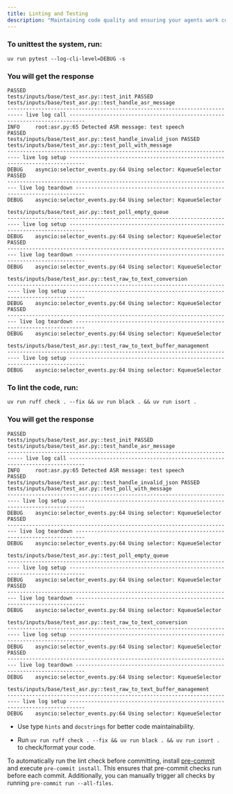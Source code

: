 ```yaml
---
title: Linting and Testing
description: "Maintaining code quality and ensuring your agents work correctly is crucial when developing with OpenMind OS (OM1). This section covers recommended linting and testing practices to help you catch errors early, maintain code consistency, and validate agent behavior before deployment."
---
```



### To unittest the system, run:
```
uv run pytest --log-cli-level=DEBUG -s
```

### You will get the response

```
PASSED
tests/inputs/base/test_asr.py::test_init PASSED
tests/inputs/base/test_asr.py::test_handle_asr_message 
--------------------------------------------------------------------------- live log call ---------------------------------------------------------------------------
INFO     root:asr.py:65 Detected ASR message: test speech
PASSED
tests/inputs/base/test_asr.py::test_handle_invalid_json PASSED
tests/inputs/base/test_asr.py::test_poll_with_message 
-------------------------------------------------------------------------- live log setup ---------------------------------------------------------------------------
DEBUG    asyncio:selector_events.py:64 Using selector: KqueueSelector
PASSED
------------------------------------------------------------------------- live log teardown -------------------------------------------------------------------------
DEBUG    asyncio:selector_events.py:64 Using selector: KqueueSelector

tests/inputs/base/test_asr.py::test_poll_empty_queue 
-------------------------------------------------------------------------- live log setup ---------------------------------------------------------------------------
DEBUG    asyncio:selector_events.py:64 Using selector: KqueueSelector
PASSED
------------------------------------------------------------------------- live log teardown -------------------------------------------------------------------------
DEBUG    asyncio:selector_events.py:64 Using selector: KqueueSelector

tests/inputs/base/test_asr.py::test_raw_to_text_conversion 
-------------------------------------------------------------------------- live log setup ---------------------------------------------------------------------------
DEBUG    asyncio:selector_events.py:64 Using selector: KqueueSelector
PASSED
------------------------------------------------------------------------- live log teardown -------------------------------------------------------------------------
DEBUG    asyncio:selector_events.py:64 Using selector: KqueueSelector

tests/inputs/base/test_asr.py::test_raw_to_text_buffer_management 
-------------------------------------------------------------------------- live log setup ---------------------------------------------------------------------------
DEBUG    asyncio:selector_events.py:64 Using selector: KqueueSelector
```

### To lint the code, run:
```
uv run ruff check . --fix && uv run black . && uv run isort .

``` 

### You will get the response

```
PASSED
tests/inputs/base/test_asr.py::test_init PASSED
tests/inputs/base/test_asr.py::test_handle_asr_message 
--------------------------------------------------------------------------- live log call ---------------------------------------------------------------------------
INFO     root:asr.py:65 Detected ASR message: test speech
PASSED
tests/inputs/base/test_asr.py::test_handle_invalid_json PASSED
tests/inputs/base/test_asr.py::test_poll_with_message 
-------------------------------------------------------------------------- live log setup ---------------------------------------------------------------------------
DEBUG    asyncio:selector_events.py:64 Using selector: KqueueSelector
PASSED
------------------------------------------------------------------------- live log teardown -------------------------------------------------------------------------
DEBUG    asyncio:selector_events.py:64 Using selector: KqueueSelector

tests/inputs/base/test_asr.py::test_poll_empty_queue 
-------------------------------------------------------------------------- live log setup ---------------------------------------------------------------------------
DEBUG    asyncio:selector_events.py:64 Using selector: KqueueSelector
PASSED
------------------------------------------------------------------------- live log teardown -------------------------------------------------------------------------
DEBUG    asyncio:selector_events.py:64 Using selector: KqueueSelector

tests/inputs/base/test_asr.py::test_raw_to_text_conversion 
-------------------------------------------------------------------------- live log setup ---------------------------------------------------------------------------
DEBUG    asyncio:selector_events.py:64 Using selector: KqueueSelector
PASSED
------------------------------------------------------------------------- live log teardown -------------------------------------------------------------------------
DEBUG    asyncio:selector_events.py:64 Using selector: KqueueSelector

tests/inputs/base/test_asr.py::test_raw_to_text_buffer_management 
-------------------------------------------------------------------------- live log setup ---------------------------------------------------------------------------
DEBUG    asyncio:selector_events.py:64 Using selector: KqueueSelector
```

* Use type `hints` and `docstrings` for better code maintainability.

* Run `uv run ruff check . --fix && uv run black . && uv run isort .` to check/format your code.

<Tip>To automatically run the lint check before committing, install [pre-commit](https://pre-commit.com/) and execute `pre-commit install`. This ensures that pre-commit checks run before each commit. Additionally, you can manually trigger all checks by running `pre-commit run --all-files`.</Tip>

